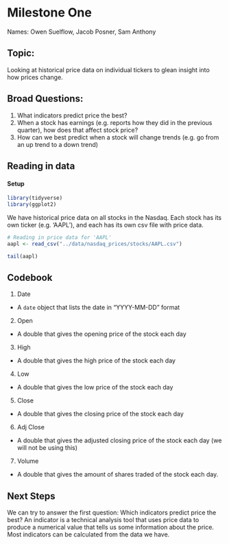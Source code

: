 # Milestone One
Names: Owen Suelflow, Jacob Posner, Sam Anthony

## Topic:
Looking at historical price data on individual tickers to glean insight into how prices change.

## Broad Questions:
1. What indicators predict price the best?
2. When a stock has earnings (e.g. reports how they did in the previous quarter), how does that affect stock price?
3. How can we best predict when a stock will change trends (e.g. go from an up trend to a down trend)

## Reading in data

#### Setup

```r
library(tidyverse)
library(ggplot2)
```


We have historical price data on all stocks in the Nasdaq. Each stock has its own ticker (e.g. 'AAPL'), and each has its own csv file with price data.
```r
# Reading in price data for 'AAPL'
aapl <- read_csv("../data/nasdaq_prices/stocks/AAPL.csv")
```

```r
tail(aapl)
```


## Codebook

1. Date
- A `date` object that lists the date in "YYYY-MM-DD" format
2. Open
- A double that gives the opening price of the stock each day
3. High
- A double that gives the high price of the stock each day
4. Low
- A double that gives the low price of the stock each day
5. Close
- A double that gives the closing price of the stock each day
6. Adj Close
- A double that gives the adjusted closing price of the stock each day (we will not be using this)
7. Volume
- A double that gives the amount of shares traded of the stock each day.

## Next Steps

We can try to answer the first question: Which indicators predict price the best? An indicator is a technical analysis tool that uses price data to produce a numerical value that tells us some information about the price. Most indicators can be calculated from the data we have.

